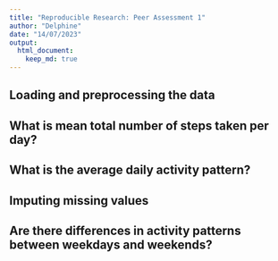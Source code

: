 ```yaml
---
title: "Reproducible Research: Peer Assessment 1"
author: "Delphine"
date: "14/07/2023"
output: 
  html_document:
    keep_md: true
---
```



## Loading and preprocessing the data



## What is mean total number of steps taken per day?



## What is the average daily activity pattern?



## Imputing missing values



## Are there differences in activity patterns between weekdays and weekends?
